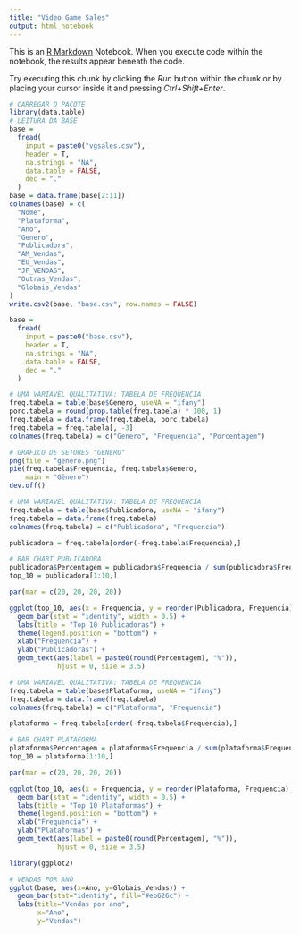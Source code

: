 ```yaml
---
title: "Video Game Sales"
output: html_notebook
---
```


This is an [R Markdown](http://rmarkdown.rstudio.com) Notebook. When you execute code within the notebook, the results appear beneath the code. 

Try executing this chunk by clicking the *Run* button within the chunk or by placing your cursor inside it and pressing *Ctrl+Shift+Enter*. 

```r
# CARREGAR O PACOTE
library(data.table)
# LEITURA DA BASE
base =
  fread(
    input = paste0("vgsales.csv"),
    header = T,
    na.strings = "NA",
    data.table = FALSE,
    dec = "."
  )
base = data.frame(base[2:11])
colnames(base) = c(
  "Nome",
  "Plataforma",
  "Ano",
  "Genero",
  "Publicadora",
  "AM_Vendas",
  "EU_Vendas",
  "JP_VENDAS",
  "Outras_Vendas",
  "Globais_Vendas"
)
write.csv2(base, "base.csv", row.names = FALSE)
```


```r
base =
  fread(
    input = paste0("base.csv"),
    header = T,
    na.strings = "NA",
    data.table = FALSE,
    dec = "."
  )
```

```r
# UMA VARIAVEL QUALITATIVA: TABELA DE FREQUENCIA
freq.tabela = table(base$Genero, useNA = "ifany")
porc.tabela = round(prop.table(freq.tabela) * 100, 1)
freq.tabela = data.frame(freq.tabela, porc.tabela)
freq.tabela = freq.tabela[, -3]
colnames(freq.tabela) = c("Genero", "Frequencia", "Porcentagem")

# GRAFICO DE SETORES "GENERO"
png(file = "genero.png")
pie(freq.tabela$Frequencia, freq.tabela$Genero,
    main = "Gênero")
dev.off()
```

```r
# UMA VARIAVEL QUALITATIVA: TABELA DE FREQUENCIA
freq.tabela = table(base$Publicadora, useNA = "ifany")
freq.tabela = data.frame(freq.tabela)
colnames(freq.tabela) = c("Publicadora", "Frequencia")

publicadora = freq.tabela[order(-freq.tabela$Frequencia),]
```

```r
# BAR CHART PUBLICADORA
publicadora$Percentagem = publicadora$Frequencia / sum(publicadora$Frequencia) * 100
top_10 = publicadora[1:10,]

par(mar = c(20, 20, 20, 20))

ggplot(top_10, aes(x = Frequencia, y = reorder(Publicadora, Frequencia), fill = Publicadora)) +
  geom_bar(stat = "identity", width = 0.5) +
  labs(title = "Top 10 Publicadoras") +
  theme(legend.position = "bottom") +
  xlab("Frequencia") +
  ylab("Publicadoras") + 
  geom_text(aes(label = paste0(round(Percentagem), "%")),
            hjust = 0, size = 3.5)
```

```r
# UMA VARIAVEL QUALITATIVA: TABELA DE FREQUENCIA
freq.tabela = table(base$Plataforma, useNA = "ifany")
freq.tabela = data.frame(freq.tabela)
colnames(freq.tabela) = c("Plataforma", "Frequencia")

plataforma = freq.tabela[order(-freq.tabela$Frequencia),]
```

```r
# BAR CHART PLATAFORMA
plataforma$Percentagem = plataforma$Frequencia / sum(plataforma$Frequencia) * 100
top_10 = plataforma[1:10,]

par(mar = c(20, 20, 20, 20))

ggplot(top_10, aes(x = Frequencia, y = reorder(Plataforma, Frequencia), fill = Plataforma)) +
  geom_bar(stat = "identity", width = 0.5) +
  labs(title = "Top 10 Plataformas") +
  theme(legend.position = "bottom") +
  xlab("Frequencia") +
  ylab("Plataformas") + 
  geom_text(aes(label = paste0(round(Percentagem), "%")),
            hjust = 0, size = 3.5)
```

```r
library(ggplot2)

# VENDAS POR ANO
ggplot(base, aes(x=Ano, y=Globais_Vendas)) +
  geom_bar(stat="identity", fill="#eb626c") +
  labs(title="Vendas por ano",
       x="Ano",
       y="Vendas")
```


